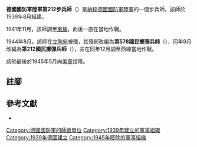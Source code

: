 {{infobox military unit
|unit_name = 德國國防軍陸軍第212步兵師<br/>德國國防軍陸軍第578國民擲彈兵師<br/>德國國防軍陸軍第212國民擲彈兵師
|image = 212th Infanterie-Division Logo 1.svg
|image_size = 150
|dates = 1939年8月至1945年5月
|country = {{flag|Nazi Germany}}
|branch = [[納粹德國陸軍|陸軍]]
|type = [[步兵|步兵]]
|role =
|size = [[师_(军队)|師]]
|command_structure =
|garrison =
|garrison_label =
|nickname =
|motto =
|colors =
|colors_label =
|march =
|mascot =
|battles =
}}

'''德國國防軍陸軍第212步兵師'''（{{lang-de|'''212. Infanterie-Division'''}}）是[[納粹德國|納粹德國]][[德國國防軍|國防軍]][[納粹德國陸軍|陸軍]]的一個步兵師。該師於1939年8月組建{{cfn|Mitcham|y=2007}}。

1941年11月，該師調至[[苏德战争|東線]]，此後一直在當地作戰。

1944年8月，該師在[[立陶宛|立陶宛]]被殲，其殘部改編為'''第578國民擲彈兵師'''（{{lang-de|'''578. Volksgrenadier-Division '''}}），同年9月改編為'''第212國民擲彈兵師'''（{{lang-de|'''212. Volksgrenadier-Division '''}}），並在同年12月調至西線當地作戰。

該師最後於1945年5月向[[美軍|美軍]]投降。

== 註腳 ==
{{reflist}}

== 參考文獻 ==
* {{Cite book|last=Mitcham |first=Samuel W., Jr.|author-link=Samuel W. Mitcham|title=German Order of Battle, Volume One: 1st – 290th Infantry Divisions in WWII|year=2007|publisher=Stackpole Books|location=PA; United States of America|isbn=978-0-8117-3416-5|ref={{sfnRef|Mitcham|y=2007}}}}

{{mil-stub}}
{{德國國防軍陸軍的步兵師}}
[[Category:德國國防軍的師級單位|Category:德國國防軍的師級單位]]
[[Category:1939年建立的軍事組織|Category:1939年建立的軍事組織]]
[[Category:1939年德國建立|Category:1939年德國建立]]
[[Category:1945年廢除的軍事組織|Category:1945年廢除的軍事組織]]
